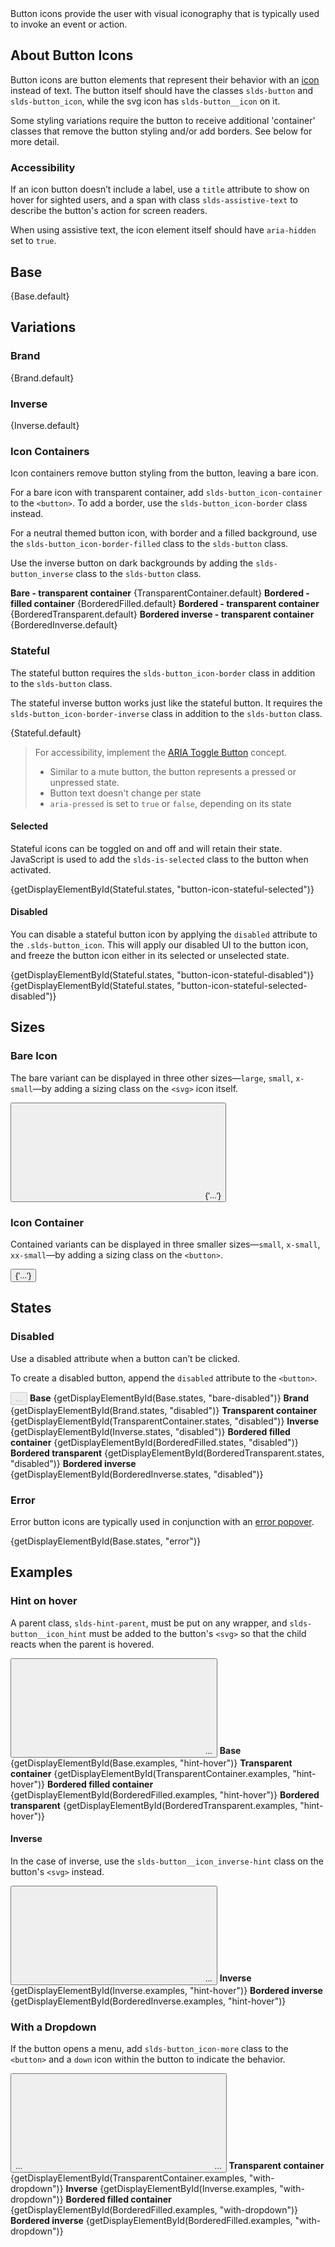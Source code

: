 
<div className="lead doc">
  Button icons provide the user with visual iconography that is typically used to invoke an event or action.
</div>

## About Button Icons

Button icons are button elements that represent their behavior with an [icon](/components/icons) instead of text.  The button itself should have the classes `slds-button` and `slds-button_icon`, while the svg icon has `slds-button__icon` on it.

Some styling variations require the button to receive additional 'container' classes that remove the button styling and/or add borders. See below for more detail.

### Accessibility

If an icon button doesn’t include a label, use a `title` attribute to show on hover for sighted users, and a span with class `slds-assistive-text` to describe the button's action for screen readers.

When using assistive text, the icon element itself should have `aria-hidden` set to `true`.

## Base
<CodeView toggleCode={false}>
  {Base.default}
</CodeView>

## Variations

### Brand
<CodeView toggleCode={false}>
  {Brand.default}
</CodeView>

### Inverse
<CodeView toggleCode={false}>
  <Inverse.Context>
    {Inverse.default}
  </Inverse.Context>
</CodeView>

### Icon Containers

Icon containers remove button styling from the button, leaving a bare icon.

For a bare icon with transparent container, add `slds-button_icon-container` to the `<button>`. To add a border, use the `slds-button_icon-border` class instead.

For a neutral themed button icon, with border and a filled background, use the `slds-button_icon-border-filled` class to the `slds-button` class.

Use the inverse button on dark backgrounds by adding the `slds-button_inverse` class to the `slds-button` class.

<DisplayGrid>
  <DisplayColumn>
    <strong>Bare - transparent container</strong>
    <CodeView toggleCode={false}>
      <TransparentContainer.Context>
        {TransparentContainer.default}
      </TransparentContainer.Context>
    </CodeView>
  </DisplayColumn>
  <DisplayColumn>
    <strong>Bordered - filled container</strong>
    <CodeView toggleCode={false}>
      <BorderedFilled.Context>
        {BorderedFilled.default}
      </BorderedFilled.Context>
    </CodeView>
  </DisplayColumn>
  <DisplayColumn>
    <strong>Bordered - transparent container</strong>
    <CodeView toggleCode={false}>
      <BorderedTransparent.Context>
        {BorderedTransparent.default}
      </BorderedTransparent.Context>
    </CodeView>
  </DisplayColumn>
  <DisplayColumn>
    <strong>Bordered inverse - transparent container</strong>
    <CodeView toggleCode={false}>
      <BorderedInverse.Context>
        {BorderedInverse.default}
      </BorderedInverse.Context>
    </CodeView>
  </DisplayColumn>
</DisplayGrid>

### Stateful

The stateful button requires the `slds-button_icon-border` class in addition to the `slds-button` class.

The stateful inverse button works just like the stateful button. It requires the `slds-button_icon-border-inverse` class in addition to the `slds-button` class.

<CodeView toggleCode={false}>
  {Stateful.default}
</CodeView>

<Blockquote type="a11y" header="Accessibility Note">
  For accessibility, implement the <a href="http://w3c.github.io/aria-practices/#button">ARIA Toggle Button</a> concept.

  <ul className="slds-list_dotted">
    <li>Similar to a mute button, the button represents a pressed or unpressed state.</li>
    <li>Button text doesn't change per state</li>
    <li><code className="doc">aria-pressed</code> is set to <code className="doc">true</code> or <code className="doc">false</code>, depending on its state</li>
  </ul>
</Blockquote>

#### Selected

Stateful icons can be toggled on and off and will retain their state. JavaScript is used to add the `slds-is-selected` class to the button when activated.

<CodeView toggleCode={true}>
  {getDisplayElementById(Stateful.states, "button-icon-stateful-selected")}
</CodeView>

#### Disabled

You can disable a stateful button icon by applying the `disabled` attribute to the `.slds-button_icon`. This will apply our disabled UI to the button icon, and freeze the button icon either in its selected or unselected state.

<CodeView toggleCode={true}>
  <Fragment>
    {getDisplayElementById(Stateful.states, "button-icon-stateful-disabled")}
    {getDisplayElementById(Stateful.states, "button-icon-stateful-selected-disabled")}
  </Fragment>
</CodeView>

## Sizes

### Bare Icon
The bare variant can be displayed in three other sizes—`large`, `small`, `x-small`—by adding a sizing class on the `<svg>` icon itself.

<CodeBlock toggleCode={false}>
  <button>
    <svg className="...slds-button__icon_{size}">
      {'...'}
    </svg>
    {'...'}
  </button>
</CodeBlock>

<Example title="Sizes">
  <CodeView toggleCode={true}>
    <React.Fragment>
      <ButtonIcon iconClassName="slds-button__icon_large" assistiveText="More options" title="More Options" />
      <ButtonIcon iconClassName="slds-button__icon_small" assistiveText="More options" title="More Options" />
      <ButtonIcon iconClassName="slds-button__icon_x-small" assistiveText="More options" title="More Options" />
    </React.Fragment>
  </CodeView>
</Example>

### Icon Container

Contained variants can be displayed in three smaller sizes—`small`, `x-small`, `xx-small`—by adding a sizing class on the `<button>`.

<CodeBlock toggleCode={false}>
  <button className="...slds-button_icon-{size}">{'...'}</button>
</CodeBlock>

<Example title="Sizes">
  <CodeView toggleCode={true}>
    <React.Fragment>
      <ButtonIcon className="slds-button_icon-border slds-button_icon-small" assistiveText="More options" title="More Options"/>
      <ButtonIcon className="slds-button_icon-border slds-button_icon-x-small" assistiveText="More options" title="More Options"/>
      <ButtonIcon className="slds-button_icon-border slds-button_icon-xx-small" assistiveText="More options" title="More Options"/>
    </React.Fragment>
  </CodeView>
</Example>

## States
### Disabled

Use a disabled attribute when a button can’t be clicked.

To create a disabled button, append the `disabled` attribute to the `<button>`.

<CodeBlock toggleCode={false}>
  <button className="slds-button slds-button_icon ..." disabled>...</button>
</CodeBlock>

<DisplayGrid>
  <DisplayColumn>
    <strong>Base</strong>
    <CodeView toggleCode={true}>
      {getDisplayElementById(Base.states, "bare-disabled")}
    </CodeView>
  </DisplayColumn>
  <DisplayColumn>
    <strong>Brand</strong>
    <CodeView toggleCode={true}>
      {getDisplayElementById(Brand.states, "disabled")}
    </CodeView>
  </DisplayColumn>
  <DisplayColumn>
    <strong>Transparent container</strong>
    <CodeView toggleCode={true}>
      <TransparentContainer.Context>
        {getDisplayElementById(TransparentContainer.states, "disabled")}
      </TransparentContainer.Context>
    </CodeView>
  </DisplayColumn>
  <DisplayColumn>
    <strong>Inverse</strong>
    <CodeView toggleCode={true}>
      <Inverse.Context>
        {getDisplayElementById(Inverse.states, "disabled")}
      </Inverse.Context>
    </CodeView>
  </DisplayColumn>
  <DisplayColumn>
    <strong>Bordered filled container</strong>
    <CodeView toggleCode={true}>
      <BorderedFilled.Context>
        {getDisplayElementById(BorderedFilled.states, "disabled")}
      </BorderedFilled.Context>
    </CodeView>
  </DisplayColumn>
  <DisplayColumn>
    <strong>Bordered transparent</strong>
    <CodeView toggleCode={true}>
      <BorderedTransparent.Context>
        {getDisplayElementById(BorderedTransparent.states, "disabled")}
      </BorderedTransparent.Context>
    </CodeView>
  </DisplayColumn>
  <DisplayColumn>
    <strong>Bordered inverse</strong>
    <CodeView toggleCode={true}>
      <BorderedInverse.Context>
        {getDisplayElementById(BorderedInverse.states, "disabled")}
      </BorderedInverse.Context>
    </CodeView>
  </DisplayColumn>
</DisplayGrid>

### Error

Error button icons are typically used in conjunction with an [error popover](../popovers/?variant=error).

<CodeView toggleCode={false}>
  {getDisplayElementById(Base.states, "error")}
</CodeView>

## Examples
### Hint on hover

A parent class, `slds-hint-parent`, must be put on any wrapper, and `slds-button__icon_hint` must be added to the button's `<svg>` so that the child reacts when the parent is hovered.

<CodeBlock toggleCode={false}>
  <HintParent>
    <button className="slds-button slds-button_icon">
      <svg className="slds-button__icon slds-button__icon_hint">
        ...
      </svg>
      ...
    </button>
  </HintParent>
</CodeBlock>

<DisplayGrid>
  <DisplayColumn>
    <strong>Base</strong>
    <CodeView toggleCode={true}>
      {getDisplayElementById(Base.examples, "hint-hover")}
    </CodeView>
  </DisplayColumn>
  <DisplayColumn>
    <strong>Transparent container</strong>
    <CodeView toggleCode={true}>
      <TransparentContainer.Context>
        {getDisplayElementById(TransparentContainer.examples, "hint-hover")}
      </TransparentContainer.Context>
    </CodeView>
  </DisplayColumn>
  <DisplayColumn>
    <strong>Bordered filled container</strong>
    <CodeView toggleCode={true}>
      <BorderedFilled.Context>
        {getDisplayElementById(BorderedFilled.examples, "hint-hover")}
      </BorderedFilled.Context>
    </CodeView>
  </DisplayColumn>
  <DisplayColumn>
    <strong>Bordered transparent</strong>
    <CodeView toggleCode={true}>
      <BorderedTransparent.Context>
        {getDisplayElementById(BorderedTransparent.examples, "hint-hover")}
      </BorderedTransparent.Context>
    </CodeView>
  </DisplayColumn>
</DisplayGrid>

#### Inverse

In the case of inverse, use the `slds-button__icon_inverse-hint` class on the button's `<svg>` instead.

<CodeBlock toggleCode={false}>
  <HintParent>
    <button className="slds-button slds-button_icon">
      <svg className="slds-button__icon slds-button__icon_inverse-hint">
        ...
      </svg>
      ...
    </button>
  </HintParent>
</CodeBlock>

<DisplayGrid>
  <DisplayColumn>
    <strong>Inverse</strong>
    <CodeView toggleCode={true}>
      <Inverse.Context>
        {getDisplayElementById(Inverse.examples, "hint-hover")}
      </Inverse.Context>
    </CodeView>
  </DisplayColumn>
  <DisplayColumn>
    <strong>Bordered inverse</strong>
    <CodeView toggleCode={true}>
      <BorderedInverse.Context>
        {getDisplayElementById(BorderedInverse.examples, "hint-hover")}
      </BorderedInverse.Context>
    </CodeView>
  </DisplayColumn>
</DisplayGrid>

### With a Dropdown

If the button opens a menu, add `slds-button_icon-more` class to the `<button>` and a `down` icon within the button to indicate the behavior.

<CodeBlock toggleCode={false}>
  <button className="slds-button slds-button_icon slds-button_icon-container-more">
    ...
    <svg className="slds-button__icon slds-button__icon_x-small">
      <use xlinkHref="/assets/icons/utility-sprite/svg/symbols.svg#down"/>
    </svg>
    ...
  </button>
</CodeBlock>

<DisplayGrid>
  <DisplayColumn>
    <strong>Transparent container</strong>
    <CodeView toggleCode={true}>
      <TransparentContainer.Context>
        {getDisplayElementById(TransparentContainer.examples, "with-dropdown")}
      </TransparentContainer.Context>
    </CodeView>
  </DisplayColumn>
  <DisplayColumn>
    <strong>Inverse</strong>
    <CodeView toggleCode={true}>
      <Inverse.Context>
        {getDisplayElementById(Inverse.examples, "with-dropdown")}
      </Inverse.Context>
    </CodeView>
  </DisplayColumn>
  <DisplayColumn>
    <strong>Bordered filled container</strong>
    <CodeView toggleCode={true}>
      <BorderedFilled.Context>
        {getDisplayElementById(BorderedFilled.examples, "with-dropdown")}
      </BorderedFilled.Context>
    </CodeView>
  </DisplayColumn>
  <DisplayColumn>
    <strong>Bordered inverse</strong>
    <CodeView toggleCode={true}>
      <BorderedInverse.Context>
        {getDisplayElementById(BorderedFilled.examples, "with-dropdown")}
      </BorderedInverse.Context>
    </CodeView>
  </DisplayColumn>
</DisplayGrid>
